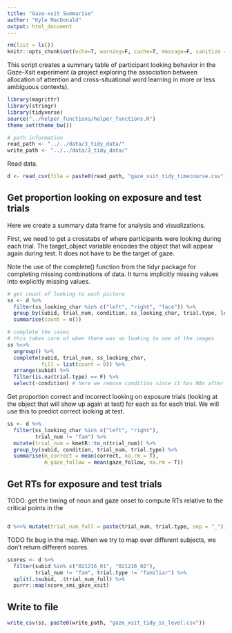 ```yaml
---
title: "Gaze-xsit Summarise"
author: "Kyle MacDonald"
output: html_document
---
```


```r
rm(list = ls())
knitr::opts_chunk$set(echo=T, warning=F, cache=T, message=F, sanitize = T)
```

This script creates a summary table of participant looking behavior in the Gaze-Xsit experiment (a project exploring the association between allocation of attention and cross-situational word learning in more or less ambiguous contexts).

```r
library(magrittr)
library(stringr)
library(tidyverse)
source("../helper_functions/helper_functions.R")
theme_set(theme_bw())

# path information
read_path <- "../../data/3_tidy_data/"
write_path <- "../../data/3_tidy_data/"
```

Read data. 

```r
d <- read_csv(file = paste0(read_path, "gaze_xsit_tidy_timecourse.csv"))
```

## Get proportion looking on exposure and test trials 

Here we create a summary data frame for analysis and visualizations.

First, we need to get a crosstabs of where participants were looking during each trial. The 
target_object variable encodes the object that will appear again during test. It does not 
have to be the target of gaze. 

Note the use of the complete() function from the tidyr package for completing missing combinations of data. It turns implicitly missing values into explicitly missing values.

```r
# get count of looking to each picture
ss <- d %>% 
  filter(ss_looking_char %in% c("left", "right", "face")) %>%
  group_by(subid, trial_num, condition, ss_looking_char, trial.type, look, correct) %>% 
  summarise(count = n()) 

# complete the cases 
# this takes care of when there was no looking to one of the images
ss %<>% 
  ungroup() %>% 
  complete(subid, trial_num, ss_looking_char, 
           fill = list(count = 0)) %>%
  arrange(subid) %>% 
  filter(is.na(trial.type) == F) %>% 
  select(-condition) # here we remove condition since it has NAs after the complete function 
```

Get proportion correct and incorrect looking on exposure trials (looking at the object that will show up again at test) for each ss for each trial. We will use this to predict correct looking at test. 

```r
ss <- d %>% 
  filter(ss_looking_char %in% c("left", "right"),
         trial_num != "fam") %>%
  mutate(trial_num = kmetR::to_n(trial_num)) %>% 
  group_by(subid, condition, trial_num, trial.type) %>% 
  summarise(m_correct = mean(correct, na.rm = T),
            m_gaze_follow = mean(gaze_follow, na.rm = T))
```

## Get RTs for exposure and test trials

TODO: get the timing of noun and gaze onset to compute RTs relative to the critical points in the

```r

```

```r
d %<>% mutate(trial_num_full = paste(trial_num, trial.type, sep = "_")) 
```

TODO fix bug in the map. When we try to map over different subjects, we don't return different scores.

```r
scores <- d %>% 
  filter(subid %in% c("021216_01", "021216_02"), 
         trial_num != "fam", trial.type != "familiar") %>% 
  split(.$subid, .$trial_num_full) %>% 
  purrr::map(score_smi_gaze_xsit)
```

## Write to file

```r
write_csv(ss, paste0(write_path, "gaze_xsit_tidy_ss_level.csv"))
```

